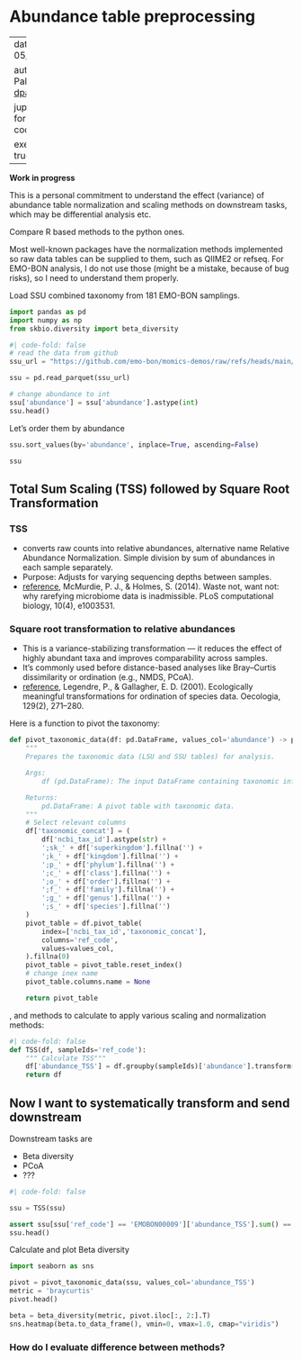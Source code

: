 # Abundance table preprocessing

---
date: 05/05/2025

author: David Paleček [dpalecek@ualg.pt](mailto:dpalecek@ualg.pt)

jupyter: python3
format:
  html:
    code-fold: true

execute:
    freeze: true
---

**Work in progress**

This is a personal commitment to understand the effect (variance) of abundance table normalization and scaling methods on downstream tasks, which may be differential analysis etc.

::: {.callout-note collapse="true" title="TODO"}
Compare R based methods to the python ones.
:::

Most well-known packages have the normalization methods implemented so raw data tables can be supplied to them, such as QIIME2 or refseq. For EMO-BON analysis, I do not use those (might be a mistake, because of bug risks), so I need to understand them properly.

Load SSU combined taxonomy from 181 EMO-BON samplings.

```python
import pandas as pd
import numpy as np
from skbio.diversity import beta_diversity

#| code-fold: false
# read the data from github
ssu_url = "https://github.com/emo-bon/momics-demos/raw/refs/heads/main/data/parquet_files/metagoflow_analyses.SSU.parquet"

ssu = pd.read_parquet(ssu_url)

# change abundance to int
ssu['abundance'] = ssu['abundance'].astype(int)
ssu.head()
```

Let's order them by abundance

```python
ssu.sort_values(by='abundance', inplace=True, ascending=False)

ssu
```

## Total Sum Scaling (TSS) followed by Square Root Transformation

### TSS

- converts raw counts into relative abundances, alternative name Relative Abundance Normalization. Simple division by sum of abundances in each sample separately.
- Purpose: Adjusts for varying sequencing depths between samples.
- [reference](https://doi.org/10.1371/journal.pcbi.1003531), McMurdie, P. J., & Holmes, S. (2014). Waste not, want not: why rarefying microbiome data is inadmissible. PLoS computational biology, 10(4), e1003531.

### Square root transformation to relative abundances

- This is a variance-stabilizing transformation — it reduces the effect of highly abundant taxa and improves comparability across samples.
- It’s commonly used before distance-based analyses like Bray–Curtis dissimilarity or ordination (e.g., NMDS, PCoA).
- [reference](https://doi.org/10.1007/s004420100716), Legendre, P., & Gallagher, E. D. (2001). Ecologically meaningful transformations for ordination of species data. Oecologia, 129(2), 271–280.

Here is a function to pivot the taxonomy:

```python
def pivot_taxonomic_data(df: pd.DataFrame, values_col='abundance') -> pd.DataFrame:
    """
    Prepares the taxonomic data (LSU and SSU tables) for analysis.

    Args:
        df (pd.DataFrame): The input DataFrame containing taxonomic information.

    Returns:
        pd.DataFrame: A pivot table with taxonomic data.
    """
    # Select relevant columns
    df['taxonomic_concat'] = (
        df['ncbi_tax_id'].astype(str) + 
        ';sk_' + df['superkingdom'].fillna('') + 
        ';k_' + df['kingdom'].fillna('') + 
        ';p_' + df['phylum'].fillna('') + 
        ';c_' + df['class'].fillna('') + 
        ';o_' + df['order'].fillna('') + 
        ';f_' + df['family'].fillna('') + 
        ';g_' + df['genus'].fillna('') + 
        ';s_' + df['species'].fillna('')
    )
    pivot_table = df.pivot_table(
        index=['ncbi_tax_id','taxonomic_concat'], 
        columns='ref_code', 
        values=values_col,
    ).fillna(0)
    pivot_table = pivot_table.reset_index()
    # change inex name
    pivot_table.columns.name = None

    return pivot_table
```

, and methods to calculate to apply various scaling and normalization methods:

```python
#| code-fold: false
def TSS(df, sampleIds='ref_code'):
    """ Calculate TSS"""
    df['abundance_TSS'] = df.groupby(sampleIds)['abundance'].transform(lambda x: x / x.sum())
    return df
```

## Now I want to systematically transform and send downstream

Downstream tasks are

- Beta diversity
- PCoA
- ???

```python
#| code-fold: false

ssu = TSS(ssu)

assert ssu[ssu['ref_code'] == 'EMOBON00009']['abundance_TSS'].sum() == 1.0
ssu.head()
```

Calculate and plot Beta diversity

```python
import seaborn as sns

pivot = pivot_taxonomic_data(ssu, values_col='abundance_TSS')
metric = 'braycurtis'
pivot.head()


```

```python
beta = beta_diversity(metric, pivot.iloc[:, 2:].T)
sns.heatmap(beta.to_data_frame(), vmin=0, vmax=1.0, cmap="viridis")
```

### How do I evaluate difference between methods?
